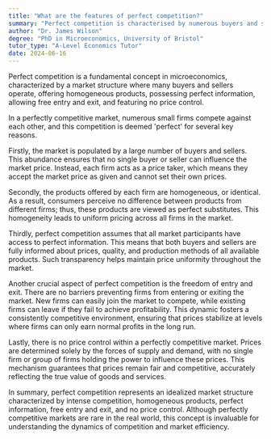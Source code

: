 ```yaml
---
title: "What are the features of perfect competition?"
summary: "Perfect competition is characterised by numerous buyers and sellers, homogeneous products, perfect information, free entry and exit, and no price control."
author: "Dr. James Wilson"
degree: "PhD in Microeconomics, University of Bristol"
tutor_type: "A-Level Economics Tutor"
date: 2024-06-16
---
```


Perfect competition is a fundamental concept in microeconomics, characterized by a market structure where many buyers and sellers operate, offering homogeneous products, possessing perfect information, allowing free entry and exit, and featuring no price control.

In a perfectly competitive market, numerous small firms compete against each other, and this competition is deemed 'perfect' for several key reasons. 

Firstly, the market is populated by a large number of buyers and sellers. This abundance ensures that no single buyer or seller can influence the market price. Instead, each firm acts as a price taker, which means they accept the market price as given and cannot set their own prices.

Secondly, the products offered by each firm are homogeneous, or identical. As a result, consumers perceive no difference between products from different firms; thus, these products are viewed as perfect substitutes. This homogeneity leads to uniform pricing across all firms in the market.

Thirdly, perfect competition assumes that all market participants have access to perfect information. This means that both buyers and sellers are fully informed about prices, quality, and production methods of all available products. Such transparency helps maintain price uniformity throughout the market.

Another crucial aspect of perfect competition is the freedom of entry and exit. There are no barriers preventing firms from entering or exiting the market. New firms can easily join the market to compete, while existing firms can leave if they fail to achieve profitability. This dynamic fosters a consistently competitive environment, ensuring that prices stabilize at levels where firms can only earn normal profits in the long run.

Lastly, there is no price control within a perfectly competitive market. Prices are determined solely by the forces of supply and demand, with no single firm or group of firms holding the power to influence these prices. This mechanism guarantees that prices remain fair and competitive, accurately reflecting the true value of goods and services.

In summary, perfect competition represents an idealized market structure characterized by intense competition, homogeneous products, perfect information, free entry and exit, and no price control. Although perfectly competitive markets are rare in the real world, this concept is invaluable for understanding the dynamics of competition and market efficiency.
    